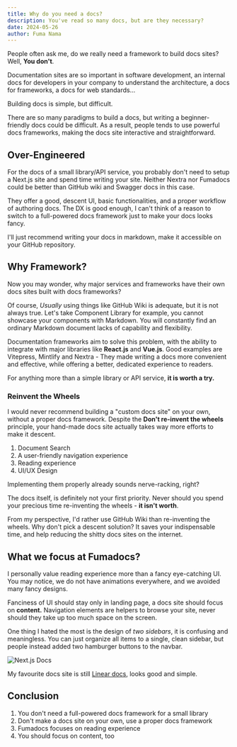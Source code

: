 ```yaml
---
title: Why do you need a docs?
description: You've read so many docs, but are they necessary?
date: 2024-05-26
author: Fuma Nama
---
```


People often ask me, do we really need a framework to build docs sites? Well, **You don't**.

Documentation sites are so important in software development,
an internal docs for developers in your company to understand the architecture,
a docs for frameworks,
a docs for web standards...

Building docs is simple, but difficult.

There are so many paradigms to build a docs, but writing a beginner-friendly docs could be difficult.
As a result, people tends to use powerful docs frameworks, making the docs site interactive and straightforward.

## Over-Engineered

For the docs of a small library/API service, you probably don't need to setup a Next.js site and spend time writing your site.
Neither Nextra nor Fumadocs could be better than GitHub wiki and Swagger docs in this case.

They offer a good, descent UI, basic functionalities, and a proper workflow of authoring docs.
The DX is good enough, I can't think of a reason to switch to a full-powered docs framework just to make your docs looks fancy.

I'll just recommend writing your docs in markdown, make it accessible on your GitHub repository.

## Why Framework?

Now you may wonder, why major services and frameworks have their own docs sites built with docs frameworks?

Of course, _Usually_ using things like GitHub Wiki is adequate, but it is not always true.
Let's take Component Library for example, you cannot showcase your components with Markdown.
You will constantly find an ordinary Markdown document lacks of capability and flexibility.

Documentation frameworks aim to solve this problem, with the ability to integrate with major libraries like **React.js** and **Vue.js**.
Good examples are Vitepress, Mintlify and Nextra - They made writing a docs more convenient and effective, while offering a better, dedicated experience to readers.

For anything more than a simple library or API service, **it is worth a try.**

### Reinvent the Wheels

I would never recommend building a "custom docs site" on your own, without a proper docs framework.
Despite the **Don't re-invent the wheels** principle, your hand-made docs site actually takes way more efforts to make it descent.

1. Document Search
2. A user-friendly navigation experience
3. Reading experience
4. UI/UX Design

Implementing them properly already sounds nerve-racking, right?

The docs itself, is definitely not your first priority. Never should you spend your precious time re-inventing the wheels - **it isn't worth**.

From my perspective, I'd rather use GitHub Wiki than re-inventing the wheels.
Why don't pick a descent solution? It saves your indispensable time, and help reducing the shitty docs sites on the internet.

## What we focus at Fumadocs?

I personally value reading experience more than a fancy eye-catching UI.
You may notice, we do not have animations everywhere, and we avoided many fancy designs.

Fanciness of UI should stay only in landing page, a docs site should focus on **content.**
Navigation elements are helpers to browse your site, never should they take up too much space on the screen.

One thing I hated the most is the design of _two sidebars_, it is confusing and meaningless.
You can just organize all items to a single, clean sidebar, but people instead added two hamburger buttons to the navbar.

<div className='mx-auto max-w-[400px]'>

![Next.js Docs](/banner.png)

</div>

My favourite docs site is still [Linear docs](https://linear.app/docs), looks good and simple.

## Conclusion

1. You don't need a full-powered docs framework for a small library
2. Don't make a docs site on your own, use a proper docs framework
3. Fumadocs focuses on reading experience
4. You should focus on content, too